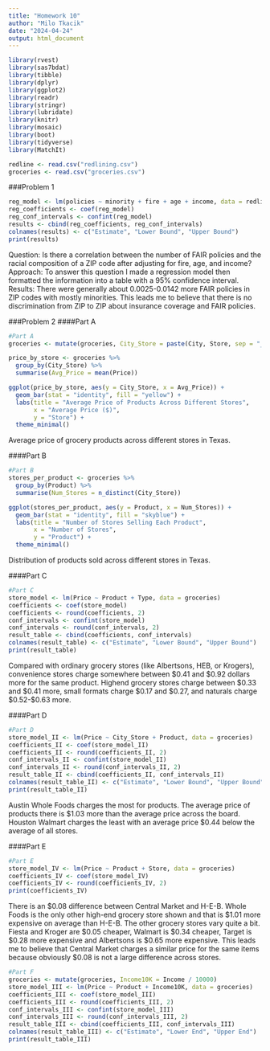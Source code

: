 ---
title: "Homework 10"
author: "Milo Tkacik"
date: "2024-04-24"
output: html_document
---

```{r echo=FALSE}
library(rvest)
library(sas7bdat)
library(tibble)
library(dplyr)
library(ggplot2)
library(readr)
library(stringr)
library(lubridate)
library(knitr)
library(mosaic)
library(boot)
library(tidyverse)
library(MatchIt)

redline <- read.csv("redlining.csv")
groceries <- read.csv("groceries.csv")
```

###Problem 1
```{r echo=FALSE}
reg_model <- lm(policies ~ minority + fire + age + income, data = redline)
reg_coefficients <- coef(reg_model)
reg_conf_intervals <- confint(reg_model)
results <- cbind(reg_coefficients, reg_conf_intervals)
colnames(results) <- c("Estimate", "Lower Bound", "Upper Bound")
print(results)
```
Question: Is there a correlation between the number of FAIR policies and the racial composition of a ZIP code after adjusting for fire, age, and income?
Approach: To answer this question I made a regression model then formatted the information into a table with a 95% confidence interval. 
Results: There were generally about 0.0025-0.0142 more FAIR policies in ZIP codes with mostly minorities. This leads me to believe that there is no discrimination from ZIP to ZIP about insurance coverage and FAIR policies. 

###Problem 2
####Part A
```{r echo=FALSE}
#Part A
groceries <- mutate(groceries, City_Store = paste(City, Store, sep = "_"))

price_by_store <- groceries %>%
  group_by(City_Store) %>%
  summarise(Avg_Price = mean(Price))

ggplot(price_by_store, aes(y = City_Store, x = Avg_Price)) +
  geom_bar(stat = "identity", fill = "yellow") +
  labs(title = "Average Price of Products Across Different Stores",
       x = "Average Price ($)",
       y = "Store") +
  theme_minimal()
```
Average price of grocery products across different stores in Texas.

####Part B
```{r echo=FALSE}
#Part B
stores_per_product <- groceries %>%
  group_by(Product) %>%
  summarise(Num_Stores = n_distinct(City_Store))

ggplot(stores_per_product, aes(y = Product, x = Num_Stores)) +
  geom_bar(stat = "identity", fill = "skyblue") +
  labs(title = "Number of Stores Selling Each Product",
       x = "Number of Stores",
       y = "Product") +
  theme_minimal()
```
Distribution of products sold across different stores in Texas.

####Part C
```{r echo=FALSE}
#Part C
store_model <- lm(Price ~ Product + Type, data = groceries)
coefficients <- coef(store_model)
coefficients <- round(coefficients, 2)
conf_intervals <- confint(store_model)
conf_intervals <- round(conf_intervals, 2)
result_table <- cbind(coefficients, conf_intervals)
colnames(result_table) <- c("Estimate", "Lower Bound", "Upper Bound")
print(result_table)
```
Compared with ordinary grocery stores (like Albertsons, HEB, or Krogers), convenience stores charge somewhere between $0.41 and $0.92 dollars more for the same product. Highend grocery stores charge between $0.33 and $0.41 more, small formats charge $0.17 and $0.27, and naturals charge $0.52-$0.63 more.

####Part D
```{r echo=FALSE}
#Part D
store_model_II <- lm(Price ~ City_Store + Product, data = groceries)
coefficients_II <- coef(store_model_II)
coefficients_II <- round(coefficients_II, 2)
conf_intervals_II <- confint(store_model_II)
conf_intervals_II <- round(conf_intervals_II, 2)
result_table_II <- cbind(coefficients_II, conf_intervals_II)
colnames(result_table_II) <- c("Estimate", "Lower Bound", "Upper Bound")
print(result_table_II)
```
Austin Whole Foods charges the most for products. The average price of products there is $1.03 more than the average price across the board. Houston Walmart charges the least with an average price $0.44 below the average of all stores.

####Part E
```{r echo=FALSE}
#Part E
store_model_IV <- lm(Price ~ Product + Store, data = groceries)
coefficients_IV <- coef(store_model_IV)
coefficients_IV <- round(coefficients_IV, 2)
print(coefficients_IV)
```
There is an $0.08 difference between Central Market and H-E-B. Whole Foods is the only other high-end grocery store shown and that is $1.01 more expensive on average than H-E-B. The other grocery stores vary quite a bit. Fiesta and Kroger are $0.05 cheaper, Walmart is $0.34 cheaper, Target is $0.28 more expensive and Albertsons is $0.65 more expensive. This leads me to believe that Central Market charges a similar price for the same items because obviously $0.08 is not a large difference across stores.

```{r echo=FALSE}
#Part F
groceries <- mutate(groceries, Income10K = Income / 10000)
store_model_III <- lm(Price ~ Product + Income10K, data = groceries)
coefficients_III <- coef(store_model_III)
coefficients_III <- round(coefficients_III, 2)
conf_intervals_III <- confint(store_model_III)
conf_intervals_III <- round(conf_intervals_III, 2)
result_table_III <- cbind(coefficients_III, conf_intervals_III)
colnames(result_table_III) <- c("Estimate", "Lower End", "Upper End")
print(result_table_III)
```


